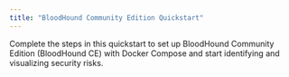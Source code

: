 ```yaml
---
title: "BloodHound Community Edition Quickstart"
---
```


Complete the steps in this quickstart to set up BloodHound Community Edition (BloodHound CE) with Docker Compose and start identifying and visualizing security risks.

